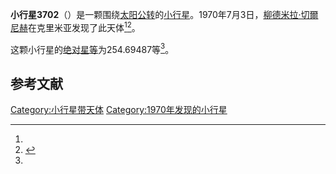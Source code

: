 {{Infobox planet
| bgcolour = #FFFFC0
| name = 3702 Trubetskaya
| symbol = 
| image = 
| caption = 
| discovery = yes
| discovery_ref = 
| discoverer = [[柳德米拉·切爾尼赫|柳德米拉·切爾尼赫]]
| discovery_site = [[克里米亚|克里米亚]] 
| discovered = 1970年7月3日
| designations = yes
| mp_name = 
| named_after = 
| alt_names = 1970 NB/ 1975 XL / 1975 XZ4 / 1982 JB4
| mp_category = [[主带小行星|主带小行星]]
| orbit_ref = <ref name="a">[http://ssd.jpl.nasa.gov/sbdb.cgi?sstr=3702 3702 Trubetskaya] {{Wayback|url=http://ssd.jpl.nasa.gov/sbdb.cgi?sstr=3702 |date=20200917200219 }}，小行星數據庫瀏覽器（JPL Small-Body Database Browser）－[[美国国家航空航天局|美国国家航空航天局]]喷气推进实验室</ref>
| epoch = 2456400.5 (2013年4月18日更新)
| aphelion = {{convert|3.2383489|AU|km|3|abbr=on|lk=out}}
| perihelion = {{convert|2.0025913|AU|km|3|abbr=on}}
| semimajor = {{convert|2.6204701|AU|km|3|abbr=on}}
| eccentricity = 0.2357893
| period = 1549.413108 [[日|日]]<br />4.24[[儒略年|儒略年]]
| avg_speed = 
| inclination = 15.64888
| asc_node = 119.95722
| mean_anomaly = 
| arg_peri = 254.69487
| satellites = 
| physical_characteristics = yes
| dimensions = 
| mass = 
| density = 
| surface_grav = 
| escape_velocity = 
| sidereal_day = 
| axial_tilt = 
| pole_ecliptic_lat = 
| pole_ecliptic_lon = 
| albedo = 
| temperatures= 
| temp_name1 = 
| mean_temp_1 = 
| max_temp_1 = 
| temp_name2 = 
| max_temp_2 = 
| spectral_type = 
| abs_magnitude = 254.69487
}}

'''小行星3702'''（{{lang-en|3702 Trubetskaya}}）是一颗围绕[[太阳|太阳]][[公转|公转]]的[[小行星|小行星]]。1970年7月3日，[[柳德米拉·切爾尼赫|柳德米拉·切爾尼赫]]在克里米亚发现了此天体<ref name="a" /><ref>{{cite news|title=小行星列表|url=http://cfa-www.harvard.edu/iau/lists/NumberedMPs.txt|accessdate=2013-07-08|newspaper=哈佛大学|archive-date=2008-05-17|archive-url=https://web.archive.org/web/20080517010638/http://cfa-www.harvard.edu/iau/lists/NumberedMPs.txt|dead-url=no}}</ref>。

这颗小行星的[[绝对星等|绝对星等]]为254.69487等<ref name="a" />。

==参考文献==
{{reflist}}
{{Minor Planet Number|[[小行星3701|小行星3701]]|[[小行星3703|小行星3703]]}}

{{小天体}}

[[Category:小行星带天体|Category:小行星带天体]]
[[Category:1970年发现的小行星|Category:1970年发现的小行星]]

{{asteroid-stub}}